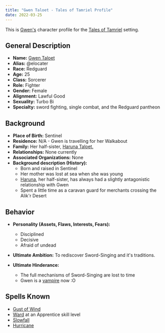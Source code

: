 ```yaml
---
title: "Gwen Taloet - Tales of Tamriel Profile"
date: 2022-03-25
---
```


This is [Gwen's](/original-character/gwen-taloet) character profile for the
[Tales of Tamriel](/tales-of-tamriel/) setting.

## General Description

 - **Name:** [Gwen Taloet](/original-character/gwen-taloet)
 - **Alias:** @elocater
 - **Race:** Redguard
 - **Age:** 25
 - **Class:** Sorcerer
 - **Role:** Fighter
 - **Gender:** Female
 - **Alignment:** Lawful Good
 - **Sexuality:** Turbo Bi
 - **Specialty:** sword fighting, single combat, and the Redguard pantheon

## Background

 - **Place of Birth:** Sentinel
 - **Residence:** N/A - Gwen is travelling for her Walkabout
 - **Family:** Her half-sister, [Haruna Taloet.](/original-character/haruna-taloet)
 - **Relationships:** None currently
 - **Associated Organizations:** None
 - **Background description (History):**
   - Born and raised in Sentinel
   - Her mother was lost at sea when she was young
   - [Haruna](/original-character/haruna-taloet), her half-sister, has always
     had a slightly antagonistic relationship with Gwen
   - Spent a little time as a caravan guard for merchants crossing the Alik'r
     Desert

## Behavior

- **Personality (Assets, Flaws, Interests, Fears):**
  - Disciplined
  - Decisive
  - Afraid of undead

- **Ultimate Ambition:** To rediscover Sword-Singing and it's traditions.
- **Ultimate Hinderance:**
  - The full mechanisms of Sword-Singing are lost to time
  - Gwen is a [vampire](/tales-of-tamriel/vampirism) now :O

## Spells Known

  - [Gust of Wind](/seeds/spells/gust-of-wind)
  - [Ward](/seeds/spells/ward) at an Apprentice skill level
  - [Slowfall](/seeds/spells/slowfall)
  - [Hurricane](/seeds/spells/hurricane)


